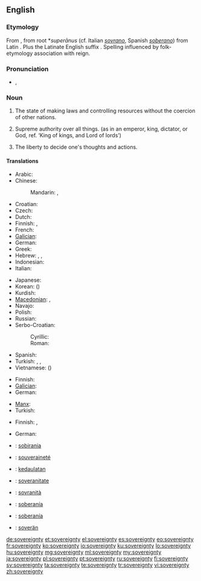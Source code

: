 ==English==
{{wikipedia|sovereignty}}

===Etymology===
From {{etyl|fro}} {{term|soverain|lang=la}}, from {{etyl|VL.}} root *''superānus'' (cf. Italian ''[[sovrano]]'', Spanish ''[[soberano]]'') from Latin {{term|super||above|lang=la}}. Plus the Latinate English suffix {{term|-ity|-ty|lang=en}}. Spelling influenced by folk-etymology association with reign.

===Pronunciation===
* {{a|UK}} {{IPA|/ˈsɒv.ɹən.ti/|/ˈsɒv.ɹɪn.ti}}, {{X-SAMPA|/"sQv.r\@n.ti/|/"sQv.rIn.ti/}}

===Noun===
{{en-noun|sovereignties|-}}

# {{context|of a nation}} The state of making laws and controlling resources without the coercion of other nations.
# {{context|of a ruler}} Supreme authority over all things. (as in an emperor, king, dictator, or God, ref. ‘King of kings, and Lord of lords’)
# {{context|of self}} The liberty to decide one's thoughts and actions.

====Translations====
{{trans-top|of a nation: the state of making laws and controlling resources without the coercion of other nations.}}
* Arabic: {{t|ar|سيادة|f|tr=siyaada|sc=Arab}}
* Chinese:
*: Mandarin: {{t-|cmn|主權|sc=Hani}}, {{t-|cmn|主权|tr=zhǔquán|sc=Hani}}
* Croatian: {{t-|hr|suverenitet|m}}
* Czech: {{t-|cs|svrchovanost|f}}
* Dutch: {{t-|nl|soevereiniteit|f}}
* Finnish: {{t-|fi|suvereenisuus}}, {{t+|fi|suvereniteetti}}
* French: {{t+|fr|souveraineté|f}}
* [[Galician]]: {{t|gl|soberanía|f}}
* German: {{t+|de|Souveränität|f}}
* Greek: {{t|el|κυριαρχία|f|tr= ki-riar-hia, i as in sit, h as in he|sc=Grek}}
* Hebrew: {{t|he|ריבונות|tr=sovereignty}}, {{t|he|ריבון|m|tr=sovereign}}, {{t|he|ריבונית|f|tr=sovereign}}
* Indonesian: {{t|id|kedaulatan|xs=Indonesian}}
* Italian: {{t-|it|sovranità|f}}
{{trans-mid}}
* Japanese: {{t+|ja|主権|tr=しゅけん, shuken|sc=Jpan}}
* Korean: {{t|ko|주권|tr=jugwon|sc=Kore}} ({{t|ko|主權|sc=Kore}})
* Kurdish: {{ku-Arab|[[فه‌رمان ڕه‌وایی]]}}
* [[Macedonian]]: {{t|mk|сувереност|f|tr=suvérenost}}, {{t-|mk|суверенитет|m|tr=suverenitét}}
* Navajo: {{tø|nv|akʼídádéestʼį́į́ʼ}}
* Polish: {{t|pl|suwerenność|f}}
* Russian: {{t|ru|суверенитет|m|tr=suverenitét|sc=Cyrl}}
* Serbo-Croatian:
*: Cyrillic: {{t|sh|суверенитет|m}}
*: Roman: {{t|sh|suverenitet|m}}
* Spanish: {{t+|es|soberanía|f}}
* Turkish: {{t|tr|egemenlik}}, {{t|tr|hükümranlık}}, {{t|tr|hakimiyet|alt=hâkimiyet}}
* Vietnamese: {{t|vi|chủ quyền}} ({{t|vi|主權}})
{{trans-bottom}}

{{trans-top|of ruler or God: supreme authority over all things}}
* Finnish: {{t-|fi|yksinvaltius}}
* [[Galician]]: {{t|gl|soberanía|f}}
* German: {{t+|de|Souveränität|f}}
{{trans-mid}}
* [[Manx]]: {{t|gv|ard-reeriaght|f}}
* Turkish: {{t|tr|mutlak güç}}
{{trans-bottom}}

{{trans-top|of self: the liberty to decide one's thoughts and actions}}
* Finnish: {{t|fi|yksilönvapaus}}, {{t+|fi|suvereniteetti}}
{{trans-mid}}
* German: {{t+|de|Souveränität|f}}
{{trans-bottom}}

{{checktrans-top}}
* {{ttbc|ca}}: [[sobirania]] {{f}}
* {{ttbc|fr}}: [[souveraineté]] {{f}}
* {{ttbc|id}}: [[daulat|kedaulatan]]
* {{ttbc|ia}}: [[soveranitate]]
* {{ttbc|it}}: [[sovranità]] {{f}}
{{trans-mid}}
* {{ttbc|es}}: [[soberanía]] {{f}}
* {{ttbc|pt}}: [[soberanía]] {{f}}
* {{ttbc|vo}}: [[soverän]]
{{trans-bottom}}

[[de:sovereignty]]
[[et:sovereignty]]
[[el:sovereignty]]
[[es:sovereignty]]
[[eo:sovereignty]]
[[fr:sovereignty]]
[[ko:sovereignty]]
[[io:sovereignty]]
[[ku:sovereignty]]
[[lo:sovereignty]]
[[hu:sovereignty]]
[[mg:sovereignty]]
[[ml:sovereignty]]
[[my:sovereignty]]
[[ja:sovereignty]]
[[pl:sovereignty]]
[[pt:sovereignty]]
[[ru:sovereignty]]
[[fi:sovereignty]]
[[sv:sovereignty]]
[[ta:sovereignty]]
[[te:sovereignty]]
[[tr:sovereignty]]
[[vi:sovereignty]]
[[zh:sovereignty]]